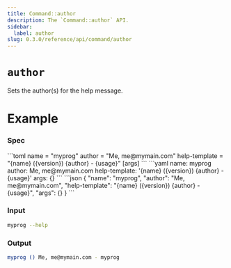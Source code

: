 ```yaml
---
title: Command::author
description: The `Command::author` API.
sidebar:
  label: author
slug: 0.3.0/reference/api/command/author
---
```



# `author` <LinkButton href="https://docs.rs/clap/latest/clap/struct.Command.html#method.author" icon="open-book" variant="minimal" />

<Badge text="since 0.1.0" size="small" />

Sets the author(s) for the help message.

# Example

### Spec

<Tabs syncKey="format">
  <TabItem label="TOML">
    ```toml
    name = "myprog"
    author = "Me, me@mymain.com"
    help-template = "{name} ({version}) {author} - {usage}"
    [args]
    ```
  </TabItem>

  <TabItem label="YAML">
    ```yaml
    name: myprog
    author: Me, me@mymain.com
    help-template: '{name} ({version}) {author} - {usage}'
    args: {}
    ```
  </TabItem>

  <TabItem label="JSON">
    ```json
    {
      "name": "myprog",
      "author": "Me, me@mymain.com",
      "help-template": "{name} ({version}) {author} - {usage}",
      "args": {}
    }
    ```
  </TabItem>
</Tabs>

### Input

```bash
myprog --help
```

### Output

```bash
myprog () Me, me@mymain.com - myprog
```
